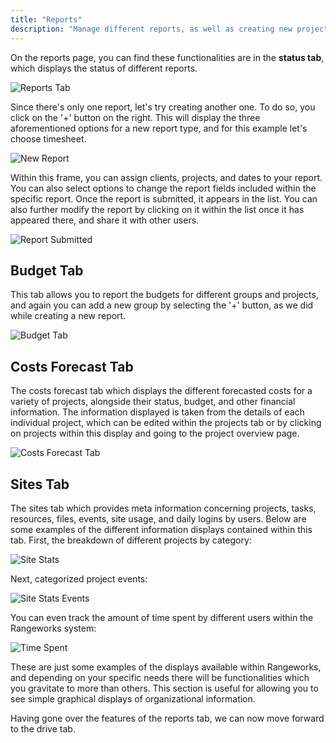 ```yaml
---
title: "Reports"
description: "Manage different reports, as well as creating new project status, financial / YTD, and timesheet reports."
---
```


On the reports page, you can find these functionalities are in the **status tab**, which displays the status of different reports.

![Reports Tab](/images/reports/status-tab.png)

Since there's only one report, let's try creating another one. To do so, you click on the '+' button on the right. This will display the three aforementioned options for a new report type, and for this example let's choose timesheet.

![New Report](/images/reports/new-report.png)

Within this frame, you can assign clients, projects, and dates to your report. You can also select options to change the report fields included within the specific report. Once the report is submitted, it appears in the list. You can also further modify the report by clicking on it within the list once it has appeared there, and share it with other users.

![Report Submitted](/images/reports/report-submitted.png)

## Budget Tab

This tab allows you to report the budgets for different groups and projects, and again you can add a new group by selecting the '+' button, as we did while creating a new report.

![Budget Tab](/images/reports/budget-tab.png)

## Costs Forecast Tab

The costs forecast tab which displays the different forecasted costs for a variety of projects, alongside their status, budget, and other financial information. The information displayed is taken from the details of each individual project, which can be edited within the projects tab or by clicking on projects within this display and going to the project overview page.

![Costs Forecast Tab](/images/reports/costs-forecast-tab.png)

## Sites Tab

The sites tab which provides meta information concerning projects, tasks, resources, files, events, site usage, and daily logins by users. Below are some examples of the different information displays contained within this tab. First, the breakdown of different projects by category:

![Site Stats](/images/reports/site-stats-category.png)

Next, categorized project events:

![Site Stats Events](/images/reports/site-stat-sevents.png)

You can even track the amount of time spent by different users within the Rangeworks system:

![Time Spent](/images/reports/time-spent.png)

These are just some examples of the displays available within Rangeworks, and depending on your specific needs there will be functionalities which you gravitate to more than others. This section is useful for allowing you to see simple graphical displays of organizational information.

Having gone over the features of the reports tab, we can now move forward to the drive tab.
